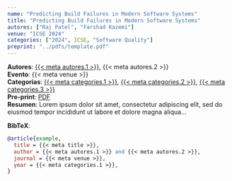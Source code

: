 ```yaml
---
name: "Predicting Build Failures in Modern Software Systems"
title: "Predicting Build Failures in Modern Software Systems"
autores: ["Raj Patel", "Farshad Kazemi"]
venue: "ICSE 2024"
categories: ["2024", ICSE, "Software Quality"]
preprint: "../pdfs/template.pdf"
---
```

**Autores**: [{{< meta autores.1 >}}](../members/current/rajpatel.qmd), {{< meta autores.2 >}}  
**Evento**: {{< meta venue >}}   
**Categorias**: [{{< meta categories.1 >}}](../publications.qmd#category=2024), [{{< meta categories.2 >}}](../publications.qmd#category=ICSE), [{{< meta categories.3 >}}](../publications.qmd#category=Software+Quality)  
**Pre-print**: [PDF]({{< meta preprint >}})  
**Resumen**: Lorem ipsum dolor sit amet, consectetur adipiscing elit, sed do eiusmod tempor incididunt ut labore et dolore magna aliqua...   


**BibTeX**:
```bibtex
@article{example,
  title = {{< meta title >}},
  author = {{< meta autores.1 >}} and {{< meta autores.2 >}},
  journal = {{< meta venue >}},
  year = {{< meta categories.1 >}},
}
```